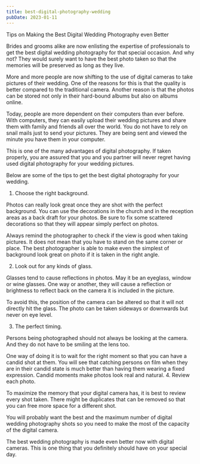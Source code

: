 ```yaml
---
title: best-digital-photography-wedding
pubDate: 2023-01-11
---
```


Tips on Making the Best Digital Wedding Photography even Better

Brides and grooms alike are now enlisting the expertise of professionals to get the best digital wedding photography for that special occasion. And why not? They would surely want to have the best photo taken so that the memories will be preserved as long as they live. 

More and more people are now shifting to the use of digital cameras to take pictures of their wedding. One of the reasons for this is that the quality is better compared to the traditional camera. Another reason is that the photos can be stored not only in their hard-bound albums but also on albums online. 

Today, people are more dependent on their computers than ever before. With computers, they can easily upload their wedding pictures and share them with family and friends all over the world. You do not have to rely on snail mails just to send your pictures. They are being sent and viewed the minute you have them in your computer. 

This is one of the many advantages of digital photography. If taken properly, you are assured that you and you partner will never regret having used digital photography for your wedding pictures.

Below are some of the tips to get the best digital photography for your wedding.

1. Choose the right background. 

Photos can really look great once they are shot with the perfect background. You can use the decorations in the church and in the reception areas as a back draft for your photos. Be sure to fix some scattered decorations so that they will appear simply perfect on photos. 

Always remind the photographer to check if the view is good when taking pictures. It does not mean that you have to stand on the same corner or place. The best photographer is able to make even the simplest of background look great on photo if it is taken in the right angle.

2.  Look out for any kinds of glass. 

Glasses tend to cause reflections in photos. May it be an eyeglass, window or wine glasses.  One way or another, they will cause a reflection or brightness to reflect back on the camera it is included in the picture. 

To avoid this, the position of the camera can be altered so that it will not directly hit the glass. The photo can be taken sideways or downwards but never on eye level. 

3. The perfect timing.

Persons being photographed should not always be looking at the camera. And they do not have to be smiling at the lens too.

One way of doing it is to wait for the right moment so that you can have a candid shot at them. You will see that catching persons on film when they are in their candid state is much better than having them wearing a fixed expression. Candid moments make photos look real and natural. 
4. Review each photo.

To maximize the memory that your digital camera has, it is best to review every shot taken. There might be duplicates that can be removed so that you can free more space for a different shot. 

You will probably want the best and the maximum number of digital wedding photography shots so you need to make the most of the capacity of the digital camera. 

The best wedding photography is made even better now with digital cameras. This is one thing that you definitely should have on your special day.